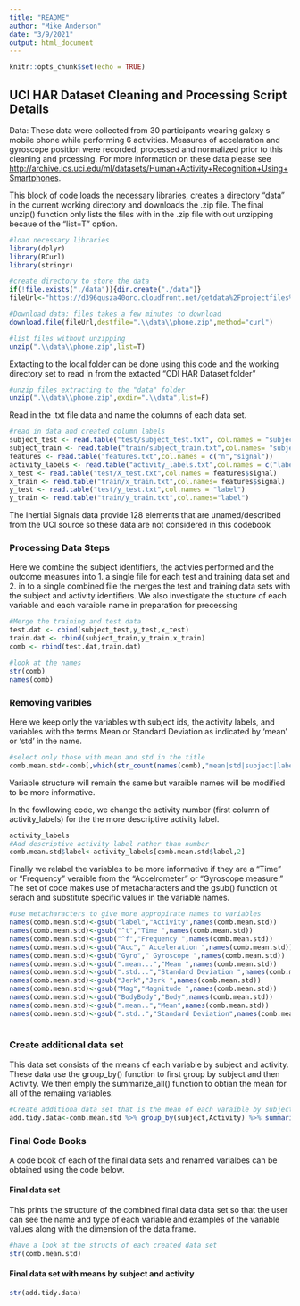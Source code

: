 ```yaml
---
title: "README"
author: "Mike Anderson"
date: "3/9/2021"
output: html_document
---
```


```r
knitr::opts_chunk$set(echo = TRUE)
```

## UCI HAR Dataset Cleaning and Processing  Script Details

Data: These data were collected from 30 participants wearing galaxy s mobile phone while performing 6 activities.  Measures of accelaration and gyroscope position were recorded, processed and normalized prior to this cleaning and prcessing.  For more information on these data please see <http://archive.ics.uci.edu/ml/datasets/Human+Activity+Recognition+Using+Smartphones>.

This block of code loads the necessary libraries, creates a directory "data" in the current working directory and downloads the .zip file.  The final unzip() function only lists the files with in the .zip file with out unzipping becaue of the "list=T" option.

```r
#load necessary libraries
library(dplyr)
library(RCurl)
library(stringr)

#create directory to store the data
if(!file.exists("./data")){dir.create("./data")}
fileUrl<-"https://d396qusza40orc.cloudfront.net/getdata%2Fprojectfiles%2FUCI%20HAR%20Dataset.zip"

#Download data: files takes a few minutes to download
download.file(fileUrl,destfile=".\\data\\phone.zip",method="curl")

#list files without unzipping
unzip(".\\data\\phone.zip",list=T)
```

Extacting to the local folder can be done using this code and the working directory set to read in from the extacted "CDI HAR Dataset folder"

```r
#unzip files extracting to the "data" folder
unzip(".\\data\\phone.zip",exdir=".\\data",list=F)

```

Read in the .txt file data and name the columns of each data set.
```r
#read in data and created column labels
subject_test <- read.table("test/subject_test.txt", col.names = "subject")
subject_train <- read.table("train/subject_train.txt",col.names= "subject")
features <- read.table("features.txt",col.names = c("n","signal"))
activity_labels <- read.table("activity_labels.txt",col.names = c("label", "activity"))
x_test <- read.table("test/X_test.txt",col.names = features$signal)
x_train <- read.table("train/x_train.txt",col.names= features$signal)
y_test <- read.table("test/y_test.txt",col.names = "label")
y_train <- read.table("train/y_train.txt",col.names="label")
```

The Inertial Signals data provide 128 elements that are unamed/described from the UCI source so these data are not considered in this codebook


### Processing Data Steps
Here we combine the subject identifiers, the activies performed and the outcome measures into 1. a single file for each test and training data set and 2. in to a single combined file the merges the test and training data sets with the subject and activity identifiers.  We also investigate the stucture of each variable and each varaible name in preparation for precessing
```r

#Merge the training and test data
test.dat <- cbind(subject_test,y_test,x_test)
train.dat <- cbind(subject_train,y_train,x_train)
comb <- rbind(test.dat,train.dat)

#look at the names 
str(comb)
names(comb)
```

### Removing varibles
Here we keep only the variables with subject ids, the activity labels, and variables with the terms Mean or Standard Deviation as indicated by 'mean' or 'std' in the name.


```r

#select only those with mean and std in the title
comb.mean.std<-comb[,which(str_count(names(comb),"mean|std|subject|label")==1)]
```

Variable structure will remain the same but varaible names will be modified to be more informative.  

In the fowllowing code, we change the activity number (first column of activity_labels) for the the more descriptive activity label.

```r
activity_labels
#Add descriptive activity label rather than number
comb.mean.std$label<-activity_labels[comb.mean.std$label,2]
```


Finally we relabel the variables to be more informative if they are a "Time" or "Frequency" veraible from the "Accelrometer" or "Gyroscope measure."  The set of code makes use of metacharacters and the gsub() function ot serach and substitute specific values in the variable names.
```r

#use metacharacters to give more appropirate names to variables
names(comb.mean.std)<-gsub("label","Activity",names(comb.mean.std))
names(comb.mean.std)<-gsub("^t","Time ",names(comb.mean.std))
names(comb.mean.std)<-gsub("^f","Frequency ",names(comb.mean.std))
names(comb.mean.std)<-gsub("Acc"," Acceleration ",names(comb.mean.std))
names(comb.mean.std)<-gsub("Gyro"," Gyroscope ",names(comb.mean.std))
names(comb.mean.std)<-gsub(".mean...","Mean ",names(comb.mean.std))
names(comb.mean.std)<-gsub(".std...","Standard Deviation ",names(comb.mean.std))
names(comb.mean.std)<-gsub("Jerk","Jerk ",names(comb.mean.std))
names(comb.mean.std)<-gsub("Mag","Magnitude ",names(comb.mean.std))
names(comb.mean.std)<-gsub("BodyBody","Body",names(comb.mean.std))
names(comb.mean.std)<-gsub(".mean..","Mean",names(comb.mean.std))
names(comb.mean.std)<-gsub(".std..","Standard Deviation",names(comb.mean.std))
 
```

### Create additional data set 
This data set consists of the means of each variable by subject and activity.  These data use the group_by() function to first group by subject and then Activity.  We then emply the summarize_all() function to obtian the mean for all of the remaiing variables.

```r
#Create additiona data set that is the mean of each varaible by subject by activity
add.tidy.data<-comb.mean.std %>% group_by(subject,Activity) %>% summarize_all(mean)
```

### Final Code Books
A code book of each of the final data sets and renamed varialbes can be obtained using the code below.

#### Final data set
This prints the structure of the combined final data data set so that the user can see the name and type of each variable and examples of the variable values along with the dimension of the data.frame.

```r
#have a look at the structs of each created data set 
str(comb.mean.std)

```

#### Final data set with means by subject and activity
```r
str(add.tidy.data)

```

